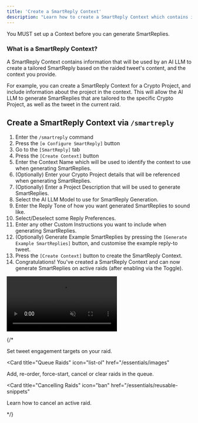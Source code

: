 ```yaml
---
title: 'Create a SmartReply Context'
description: "Learn how to create a SmartReply Context which contains information tailored to how you want replies to be generated."
---
```


<Warning>
  You MUST set up a Context before you can generate SmartReplies.
</Warning>

### What is a SmartReply Context?
A SmartReply Context contains information that will be used by an AI LLM to create a tailored SmartReply based on the raided tweet's content, and the context you provide.

For example, you can create a SmartReply Context for a Crypto Project, and include information about the project in the context. This will allow the AI LLM to generate SmartReplies that are tailored to the specific Crypto Project, as well as the tweet in the current raid.

## Create a SmartReply Context via `/smartreply`
1. Enter the `/smartreply` command
2. Press the `[⚙️ Configure SmartReply]` button
3. Go to the `[SmartReply]` tab
4. Press the `[Create Context]` button
5. Enter the Context Name which will be used to identify the context to use when generating SmartReplies.
6. (Optionally) Enter your Crypto Project details that will be referenced when generating SmartReplies.
7. (Optionally) Enter a Project Description that will be used to generate SmartReplies.
8. Select the AI LLM Model to use for SmartReply Generation.
9. Enter the Reply Tone of how you want generated SmartReplies to sound like.
10. Select/Deselect some Reply Preferences.
11. Enter any other Custom Instructions you want to include when generating SmartReplies.
12. (Optionally) Generate Example SmartReplies by pressing the `[Generate Example SmartReplies]` button, and customise the example reply-to tweet.
13. Press the `[Create Context]` button to create the SmartReply Context.
14. Congratulations! You've created a SmartReply Context and can now generate SmartReplies on active raids (after enabling via the Toggle).


<Frame>
  <video
  autoPlay
  muted
  loop
  playsInline
  className="w-full"
  src="https://mintlify-videos.s3.eu-central-1.amazonaws.com/CreateSmartReplyContext.mp4"
></video>
</Frame>


{/* <CardGroup>

<Card title="Setting Targets" icon="bullseye-arrow" href="/essentials/markdown">
  Set tweet engagement targets on your raid.
</Card>

<Card
  title="Queue Raids"
  icon="list-ol"
  href="/essentials/images"
>
  Add, re-order, force-start, cancel or clear raids in the queue.
</Card>

<Card
  title="Cancelling Raids"
  icon="ban"
  href="/essentials/reusable-snippets"
>
  Learn how to cancel an active raid.
</Card>

</CardGroup> */}